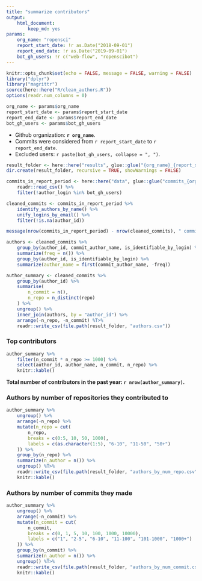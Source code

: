 ```yaml
---
title: "summarize contributors"
output: 
    html_document:
        keep_md: yes
params:
    org_name: "ropensci"
    report_start_date: !r as.Date("2018-09-01")
    report_end_date: !r as.Date("2019-09-01")
    bot_gh_users: !r c("web-flow", "ropenscibot")
---
```


```r
knitr::opts_chunk$set(echo = FALSE, message = FALSE, warning = FALSE)
library("dplyr")
library("magrittr")
source(here::here("R/clean_authors.R"))
options(readr.num_columns = 0)
```

```r
org_name <- params$org_name
report_start_date <- params$report_start_date
report_end_date <- params$report_end_date
bot_gh_users <- params$bot_gh_users
```

- Github organization: **`r org_name`**.
- Commits were considered from `r report_start_date` to `r report_end_date`.
- Excluded users: `r paste(bot_gh_users, collapse = ", ")`.

```r
result_folder <- here::here("results", glue::glue("{org_name}_{report_start_date}_{report_end_date}"))
dir.create(result_folder, recursive = TRUE, showWarnings = FALSE)
```

```r
commits_in_report_period <- here::here("data", glue::glue("commits_{org_name}_{report_start_date}_{report_end_date}.csv")) %>%
    readr::read_csv() %>%
    filter(!author_login %in% bot_gh_users)

cleaned_commits <- commits_in_report_period %>%
    identify_authors_by_name() %>%
    unify_logins_by_email() %>%
    filter(!is.na(author_id))

message(nrow(commits_in_report_period) - nrow(cleaned_commits), " commits were discarded due to being unidentifiable.")
```

```r
authors <- cleaned_commits %>%
    group_by(author_id, commit_author_name, is_identifiable_by_login) %>%
    summarize(freq = n()) %>%
    group_by(author_id, is_identifiable_by_login) %>%
    summarize(author_name = first(commit_author_name, -freq))

author_summary <- cleaned_commits %>%
    group_by(author_id) %>%
    summarise(
        n_commit = n(),
        n_repo = n_distinct(repo)
    ) %>%
    ungroup() %>%
    inner_join(authors, by = "author_id") %>%
    arrange(-n_repo, -n_commit) %T>%
    readr::write_csv(file.path(result_folder, "authors.csv"))
```

### Top contributors

```r
author_summary %>% 
    filter(n_commit * n_repo >= 1000) %>% 
    select(author_id, author_name, n_commit, n_repo) %>% 
    knitr::kable()
```


**Total number of contributors in the past year: `r nrow(author_summary)`.**

### Authors by number of repositories they contributed to

```r
author_summary %>%
    ungroup() %>%
    arrange(-n_repo) %>%
    mutate(n_repo = cut(
        n_repo,
        breaks = c(0:5, 10, 50, 1000),
        labels = c(as.character(1:5), "6-10", "11-50", "50+")
    )) %>%
    group_by(n_repo) %>%
    summarize(n_author = n()) %>%
    ungroup() %T>%
    readr::write_csv(file.path(result_folder, "authors_by_num_repo.csv")) %>% 
    knitr::kable()
```

### Authors by number of commits they made

```r
author_summary %>%
    ungroup() %>%
    arrange(-n_commit) %>%
    mutate(n_commit = cut(
        n_commit,
        breaks = c(0, 1, 5, 10, 100, 1000, 10000),
        labels = c("1", "2-5", "6-10", "11-100", "101-1000", "1000+")
    )) %>%
    group_by(n_commit) %>%
    summarize(n_author = n()) %>%
    ungroup() %T>%
    readr::write_csv(file.path(result_folder, "authors_by_num_commit.csv")) %>% 
    knitr::kable()
```


